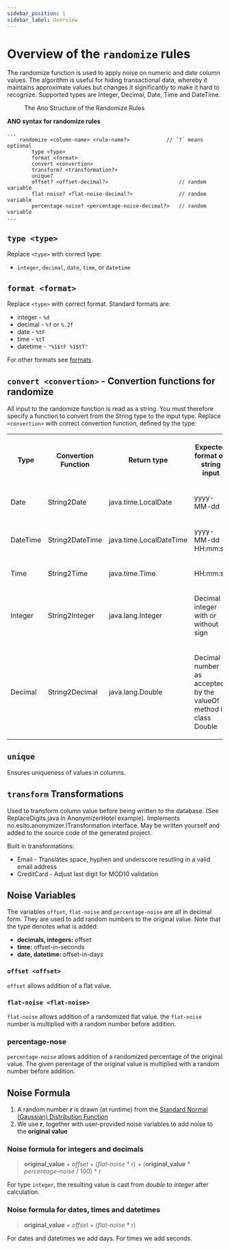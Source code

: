 ```yaml
---
sidebar_position: 1
sidebar_label: Overview
---
```


# Overview of the `randomize` rules

The randomize function is used to apply noise on numeric and date column values. The algorithm is useful for hiding transactional data, whereby it maintains approximate values but changes it significantly to make it hard to recognize. Supported types are Integer, Decimal, Date, Time and DateTime.

<figure>
  <img src="/img/docs/ano-syntax/randomize.png" alt="" />
  <figcaption> The Ano Structure of the Randomize Rules </figcaption>
</figure>

**ANO syntax for randomize rules**

```ano
...
    randomize <column-name> <rule-name?>            // ´?´ means optional
        type <type>
        format <format>
        convert <convertion>
        transform? <transformation?>
        unique?
        offset? <offset-decimal?>                       // random variable
        flat-noise? <flat-noise-decimal?>               // random variable
        percentage-noise? <percentage-noise-decimal?>   // random variable
...
```

## `type <type>`

Replace `<type>` with correct type:

- `integer`, `decimal`, `date`, `time`, or `datetime`

## `format <format>`

Replace `<type>` with correct format. Standard formats are:

- integer - `%d`
- decimal - `%f` or `%.2f`
- date - `%tF`
- time - `%tT`
- datetime - `"%1$tF %1$tT"`

For other formats see [formats](../format).

## `convert <convertion>` - Convertion functions for randomize

All input to the randomize function is read as a string.
You must therefore specify a function to convert from the String type to the input type.
Replace `<convertion>` with correct convertion function, defined by the type:

<table width="100%" >
<tr>
<th>

Type

</th>
<th>

Convertion Function

</th>
<th>

Return type

</th>
<th >

Expected format on string input

</th>
</tr>
<tr>
<td>

Date

</td>
<td>

String2Date

</td>
<td>

java.time.LocalDate

</td>
<td>

yyyy-MM-dd

</td>
</tr>
<tr>
<td>

DateTime

</td>
<td>

String2DateTime

</td>
<td>

java.time.LocalDateTime

</td>
<td>

yyyy-MM-dd HH:mm:ss

</td>
</tr>
<tr>
<td>

Time

</td>
<td>

String2Time

</td>
<td>

java.time.Time

</td>
<td>

HH:mm:ss

</td>
</tr>
<tr>
<td>

Integer

</td>
<td>

String2Integer

</td>
<td>

java.lang.Integer

</td>
<td>

Decimal integer with or without sign

</td>
</tr>
<tr>
<td>

Decimal

</td>
<td>

String2Decimal

</td>
<td>

java.lang.Double

</td>
<td>

Decimal number as accepted by the valueOf method in class Double

</td>
</tr>
</table>

## `unique`

Ensures uniqueness of values in columns.

## `transform` Transformations

Used to transform column value before being written to the database. (See ReplaceDigits.java in AnonymizerHotel example). Implements no.esito.anonymizer.ITransformation interface. May be written yourself and added to the source code of the generated project.

Built in transformations:

- Email - Translates space, hyphen and underscore resutling in a valid email address
- CreditCard - Adjust last digit for MOD10 validation

## Noise Variables

The variables `offset`, `flat-noise` and `percentage-noise` are all in decimal form.
They are used to add random numbers to the original value.
Note that the type denotes what is added:

- **decimals, integers:** offset
- **time:** offset-in-seconds
- **date, datetime:** offset-in-days

### `offset <offset>`

`offset` allows addition of a flat value.

### `flat-noise <flat-noise>`

`flat-noise` allows addition of a randomized flat value. the `flat-noise` number is multiplied with a random number before addition.

### percentage-nose

`percentage-noise` allows addition of a randomized percentage of the original value. The given perentage of the original value is multiplied with a random number before addition.

## Noise Formula

1. A random number **r** is drawn (at runtime) from the [Standard Normal (Gaussian) Distribution Function](https://en.wikipedia.org/wiki/Normal_distribution)
2. We use **r**, together with user-provided noise variables to add noise to the **original value**

### Noise formula for integers and decimals

> **original_value** + _offset_ + (_flat-noise_ \* r) + (**original_value** \* _percentage-noise_ / 100) \* r

For type `integer`, the resulting value is cast from _double_ to _integer_ after calculation.

### Noise formula for dates, times and datetimes

> **original_value** + _offset_ + (_flat-noise_ \* r)

For dates and datetimes we add days. For times we add seconds.
